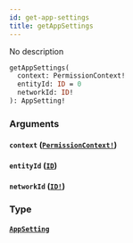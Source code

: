 ```yaml
---
id: get-app-settings
title: getAppSettings
---
```


No description

```graphql
getAppSettings(
  context: PermissionContext!
  entityId: ID = 0
  networkId: ID!
): AppSetting!

```

### Arguments

#### `context` ([`PermissionContext!`](/docs/graphql/enums/permission-context))

#### `entityId` ([`ID`](/docs/graphql/scalars/id))

#### `networkId` ([`ID!`](/docs/graphql/scalars/id))

### Type

#### [`AppSetting`](/docs/graphql/objects/app-setting)
